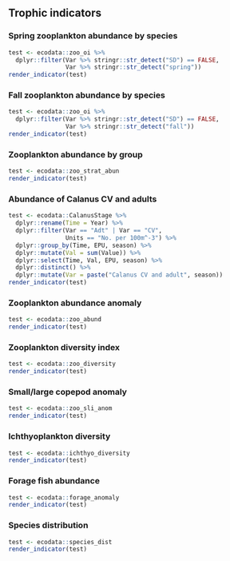 ## Trophic indicators

### Spring zooplankton abundance by species
```r
test <- ecodata::zoo_oi %>%
  dplyr::filter(Var %>% stringr::str_detect("SD") == FALSE,
                Var %>% stringr::str_detect("spring")) 
render_indicator(test)
```

### Fall zooplankton abundance by species
```r
test <- ecodata::zoo_oi %>%
  dplyr::filter(Var %>% stringr::str_detect("SD") == FALSE,
                Var %>% stringr::str_detect("fall")) 
render_indicator(test)
```

### Zooplankton abundance by group
```r
test <- ecodata::zoo_strat_abun 
render_indicator(test)
```

### Abundance of Calanus CV and adults
```r
test <- ecodata::CalanusStage %>%
  dplyr::rename(Time = Year) %>%
  dplyr::filter(Var == "Adt" | Var == "CV",
                Units == "No. per 100m^-3") %>%
  dplyr::group_by(Time, EPU, season) %>%
  dplyr::mutate(Val = sum(Value)) %>%
  dplyr::select(Time, Val, EPU, season) %>% 
  dplyr::distinct() %>%
  dplyr::mutate(Var = paste("Calanus CV and adult", season))
render_indicator(test)
```

### Zooplankton abundance anomaly
```r
test <- ecodata::zoo_abund
render_indicator(test)
```

### Zooplankton diversity index
```r
test <- ecodata::zoo_diversity
render_indicator(test)
```

### Small/large copepod anomaly
```r
test <- ecodata::zoo_sli_anom
render_indicator(test)
```

### Ichthyoplankton diversity
```r
test <- ecodata::ichthyo_diversity 
render_indicator(test)
```

### Forage fish abundance
```r
test <- ecodata::forage_anomaly
render_indicator(test)
```

### Species distribution
```r
test <- ecodata::species_dist
render_indicator(test)
```
